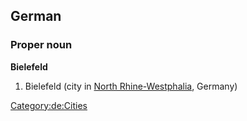 {{wikipedia}}
{{wikipedia|lang=de}}
==German==
===Proper noun===
'''Bielefeld'''
# Bielefeld (city in [[North Rhine-Westphalia]], Germany)
[[Category:de:Cities]]